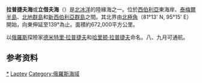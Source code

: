 {{expand english|time=2021-01-01}}
{{Infobox sea
| name = Laptev Sea
| image = file:Laptev Sea map.png
| caption = 
| image_bathymetry = 
| caption_bathymetry = 
| coords = {{Coord|76|16|7|N|125|38|23|E|type:waterbody_scale:10000000|display=inline,title}}
| type = [[海|海]]
| inflow = 
|pushpin_map=Russia Krasnoyarsk Krai
| outflow = 
| catchment = 
| basin_countries = {{RUS}}
| area = {{convert|700000|km2|abbr=on}}
| depth = {{convert|578|m|abbr=on}}
| max-depth = {{convert|3385|m|abbr=on}}
| volume = {{convert|403000|km3|acre.ft|abbr=on}}
| frozen = 
| reference = <ref name=bse>[http://bse.sci-lib.com/article068747.html Laptev Sea], [[Great_Soviet_Encyclopedia|Great Soviet Encyclopedia]] (in Russian)</ref><ref name=brit>[http://www.britannica.com/EBchecked/topic/330412/Laptev-Sea Laptev Sea], Encyclopædia Britannica on-line</ref><ref name=rev>A. D. Dobrovolskyi and B. S. Zalogin [http://tapemark.narod.ru/more/14.html Seas of USSR. Laptev Sea], Moscow University (1982) (in Russian)</ref>
}}
'''拉普捷夫海'''或'''立借夫海'''（{{lang-ru|Море Лаптевых}}）是[[北冰洋|北冰洋]]的陸緣海之一。位於[[西伯利亞|西伯利亞]]東海岸、[[泰梅爾半島|泰梅爾半島]]、[[北地群島|北地群島]]和[[新西伯利亞群島|新西伯利亞群島]]之間。其北界由[[北極角|北極角]]（81°13' N, 95°15' E）開始，向東伸延至139°為止。面積約672,000平方公里。

以[[俄羅斯|俄羅斯]]探險家[[德米特里·雅科夫列维奇·拉普捷夫|德米特里·拉普捷夫]]和[[哈里顿·普罗科菲耶维奇·拉普捷夫|哈里顿·拉普捷夫]]命名。八、九月可通航。

==参考资料==
{{refs}}

{{List of seas}}

{{Authority control}}
{{DEFAULTSORT:Laptev }}
[[Category:拉普捷夫海|*]]
[[Category:北冰洋陸緣海|Laptev]]
[[Category:俄羅斯海域|Category:俄羅斯海域]]
{{Ocean-stub}}
